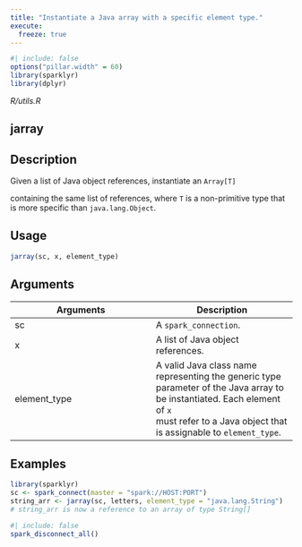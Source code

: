 ```yaml
---
title: "Instantiate a Java array with a specific element type."
execute:
  freeze: true
---
```


```r
#| include: false
options("pillar.width" = 60)
library(sparklyr) 
library(dplyr)
```

*R/utils.R*

## jarray

## Description

Given a list of Java object references, instantiate an `Array[T]`

containing the same list of references, where `T` is a non-primitive type that is more specific than `java.lang.Object`. 


## Usage
```r
jarray(sc, x, element_type) 
```

## Arguments
|Arguments|Description|
|---|---|
| sc | A `spark_connection`. |
| x | A list of Java object references. |
| element_type | A valid Java class name representing the generic type parameter of the Java array to be instantiated. Each element of `x`<br>must refer to a Java object that is assignable to `element_type`. |





## Examples
```r
library(sparklyr)
sc <- spark_connect(master = "spark://HOST:PORT") 
string_arr <- jarray(sc, letters, element_type = "java.lang.String") 
# string_arr is now a reference to an array of type String[] 
```



```r
#| include: false
spark_disconnect_all()
```
